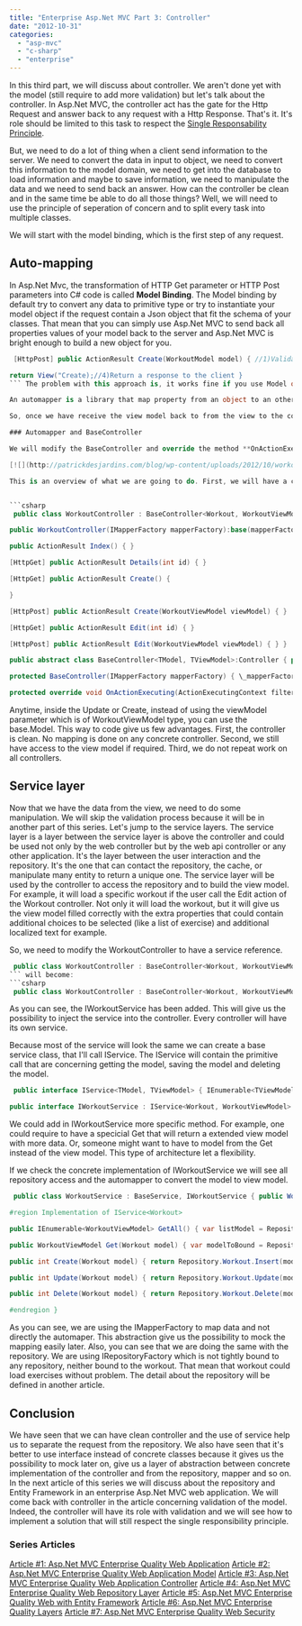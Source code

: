 ```yaml
---
title: "Enterprise Asp.Net MVC Part 3: Controller"
date: "2012-10-31"
categories: 
  - "asp-mvc"
  - "c-sharp"
  - "enterprise"
---
```


In this third part, we will discuss about controller. We aren't done yet with the model (still require to add more validation) but let's talk about the controller. In Asp.Net MVC, the controller act has the gate for the Http Request and answer back to any request with a Http Response. That's it. It's role should be limited to this task to respect the [Single Responsability Principle](http://en.wikipedia.org/wiki/Single_responsibility_principle).

But, we need to do a lot of thing when a client send information to the server. We need to convert the data in input to object, we need to convert this information to the model domain, we need to get into the database to load information and maybe to save information, we need to manipulate the data and we need to send back an answer. How can the controller be clean and in the same time be able to do all those things? Well, we will need to use the principle of seperation of concern and to split every task into multiple classes.

We will start with the model binding, which is the first step of any request.

## Auto-mapping

In Asp.Net Mvc, the transformation of HTTP Get parameter or HTTP Post parameters into C# code is called **Model Binding**. The Model binding by default try to convert any data to primitive type or try to instantiate your model object if the request contain a Json object that fit the schema of your classes. That mean that you can simply use Asp.Net MVC to send back all properties values of your model back to the server and Asp.Net MVC is bright enough to build a new object for you. 
```csharp
 [HttpPost] public ActionResult Create(WorkoutModel model) { //1)Validate model //2)Do manipulation //3)Save into the database

return View("Create);//4)Return a response to the client } 
``` The problem with this approach is, it works fine if you use Model object to send information to the view but we are using ViewModel (this was an architecture decision we took in the first part of this series). ViewModel give us the leverage to add additional information like a list of exercises that could be used in the workout, etc. So, before the task 1 of validating the model, we need to convert back the view model into model object. This is where **automapper** come to the rescue.

An automapper is a library that map property from an object to an other one. In our example, we will use [AutoMapper](http://automapper.org/). It's a free, open source, and widely used automapper. It can be configurable or by default map property name automatically. I won't show you how to use automapper in this article but you can find good example in this blog or anywhere on the web.

So, once we have receive the view model back to from the view to the controller, we need to automap the view model to the model. That mean that every time we use a controller action that we need to do this task. This can be repetitive and error prone. That's why a better approach is to implement a "Model" object. A little bit like Microsoft did with Asp.Net MVC with the View. We will create a Model property that will hold the converted view model. To do so, we will need to modify the BaseController.

### Automapper and BaseController

We will modify the BaseController and override the method **OnActionExecuting**. This will give us the opportunity to modify the code before entering the code of the action defined inside the controller.

[![](http://patrickdesjardins.com/blog/wp-content/uploads/2012/10/workoutcontroller1.png "workoutcontroller")](http://patrickdesjardins.com/blog/enterprise-asp-net-mvc-part-3-controller/workoutcontroller-2)

This is an overview of what we are going to do. First, we will have a concrete controller for every entity. In our case, the WorkoutController. Each controller inherit of the BaseController which is generic with 2 types. The first one is the model type, and the second is the view model type. The BaseController contain a reference to a IMapperFactory, which is a layer of abstraction to the AutoMapper implementation. We will come back later with the IMapperFactory. Finally, the BaseController contain a property of TModel type. That mean that for the WorkoutController that we will be able to use "this.Model" to get the model from the view model. For another entity, the Model will be of the entity type because it will use the TModel type defined by the BaseController. Here is the code that reflect the illustration above.


```csharp
 public class WorkoutController : BaseController<Workout, WorkoutViewModel> {

public WorkoutController(IMapperFactory mapperFactory):base(mapperFactory) { }

public ActionResult Index() { }

[HttpGet] public ActionResult Details(int id) { }

[HttpGet] public ActionResult Create() {

}

[HttpPost] public ActionResult Create(WorkoutViewModel viewModel) { }

[HttpGet] public ActionResult Edit(int id) { }

[HttpPost] public ActionResult Edit(WorkoutViewModel viewModel) { } }

public abstract class BaseController<TModel, TViewModel>:Controller { private readonly IMapperFactory \_mapperFactory; protected TModel Model { get; private set; }

protected BaseController(IMapperFactory mapperFactory) { \_mapperFactory = mapperFactory; }

protected override void OnActionExecuting(ActionExecutingContext filterContext) { base.OnActionExecuting(filterContext); if(filterContext.ActionParameters.Any()) { var possibleViewModel = filterContext.ActionParameters.FirstOrDefault(x => x.Value.GetType() == typeof(TViewModel)); if (possibleViewModel.Value!=null) { var viewModel = (TViewModel) possibleViewModel.Value; var model = (TModel) Activator.CreateInstance(typeof (TModel)); Model = \_mapperFactory.Map(viewModel, model); } } } } 
```

Anytime, inside the Update or Create, instead of using the viewModel parameter which is of WorkoutViewModel type, you can use the base.Model. This way to code give us few advantages. First, the controller is clean. No mapping is done on any concrete controller. Second, we still have access to the view model if required. Third, we do not repeat work on all controllers.

## Service layer

Now that we have the data from the view, we need to do some manipulation. We will skip the validation process because it will be in another part of this series. Let's jump to the service layers. The service layer is a layer between the service layer is above the controller and could be used not only by the web controller but by the web api controller or any other application. It's the layer between the user interaction and the repository. It's the one that can contact the repository, the cache, or manipulate many entity to return a unique one. The service layer will be used by the controller to access the repository and to build the view model. For example, it will load a specific workout if the user call the Edit action of the Workout controller. Not only it will load the workout, but it will give us the view model filled correctly with the extra properties that could contain additional choices to be selected (like a list of exercise) and additional localized text for example.

So, we need to modify the WorkoutController to have a service reference. 
```csharp
 public class WorkoutController : BaseController<Workout, WorkoutViewModel> { public WorkoutController(IMapperFactory mapperFactory):base(mapperFactory) { } //... 
``` will become: 
```csharp
 public class WorkoutController : BaseController<Workout, WorkoutViewModel> { private readonly IWorkoutService \_service; public WorkoutController(IWorkoutService service, IMapperFactory mapperFactory):base(mapperFactory) { \_service = service; } //... 
```

As you can see, the IWorkoutService has been added. This will give us the possibility to inject the service into the controller. Every controller will have its own service.

Because most of the service will look the same we can create a base service class, that I'll call IService. The IService will contain the primitive call that are concerning getting the model, saving the model and deleting the model. 
```csharp
 public interface IService<TModel, TViewModel> { IEnumerable<TViewModel> GetAll(); TViewModel Get(TModel model); int Create(TModel model); int Update(TModel model); int Delete(TModel model); }

public interface IWorkoutService : IService<Workout, WorkoutViewModel> { } 
```

We could add in IWorkoutService more specific method. For example, one could require to have a specicial Get that will return a extended view model with more data. Or, someone might want to have to model from the Get instead of the view model. This type of architecture let a flexibility.

If we check the concrete implementation of IWorkoutService we will see all repository access and the automapper to convert the model to view model. 
```csharp
 public class WorkoutService : BaseService, IWorkoutService { public WorkoutService(IRepositoryFactory repositoryFactory, IMapperFactory mapperFactory) : base(repositoryFactory, mapperFactory) { }

#region Implementation of IService<Workout>

public IEnumerable<WorkoutViewModel> GetAll() { var listModel = Repository.Workout.GetAll().ToList(); return Mapper.Map<List<Workout>,List<WorkoutViewModel>>(listModel); }

public WorkoutViewModel Get(Workout model) { var modelToBound = Repository.Workout.Get(model.Id); return Mapper.Map<Workout, WorkoutViewModel>(modelToBound); }

public int Create(Workout model) { return Repository.Workout.Insert(model); }

public int Update(Workout model) { return Repository.Workout.Update(model); }

public int Delete(Workout model) { return Repository.Workout.Delete(model); }

#endregion } 
```

As you can see, we are using the IMapperFactory to map data and not directly the automaper. This abstraction give us the possibility to mock the mapping easily later. Also, you can see that we are doing the same with the repository. We are using IRepositoryFactory which is not tightly bound to any repository, neither bound to the workout. That mean that workout could load exercises without problem. The detail about the repository will be defined in another article.

## Conclusion

We have seen that we can have clean controller and the use of service help us to separate the request from the repository. We also have seen that it's better to use interface instead of concrete classes because it gives us the possibility to mock later on, give us a layer of abstraction between concrete implementation of the controller and from the repository, mapper and so on. In the next article of this series we will discuss about the repository and Entity Framework in an enterprise Asp.Net MVC web application. We will come back with controller in the article concerning validation of the model. Indeed, the controller will have its role with validation and we will see how to implement a solution that will still respect the single responsibility principle.

### Series Articles

[Article #1: Asp.Net MVC Enterprise Quality Web Application](http://patrickdesjardins.com/blog/enterprise-asp-net-part-1-mvc-the-planification) [Article #2: Asp.Net MVC Enterprise Quality Web Application Model](http://patrickdesjardins.com/blog/enterprise-asp-net-mvc-part-2-building-the-model) [Article #3: Asp.Net MVC Enterprise Quality Web Application Controller](http://patrickdesjardins.com/blog/enterprise-asp-net-mvc-part-3-controller) [Article #4: Asp.Net MVC Enterprise Quality Web Repository Layer](http://patrickdesjardins.com/blog/enterprise-asp-net-mvc-part-4-repository) [Article #5: Asp.Net MVC Enterprise Quality Web with Entity Framework](http://patrickdesjardins.com/blog/enterprise-asp-net-mvc-part-5-database-context-and-impersonate-data) [Article #6: Asp.Net MVC Enterprise Quality Layers](http://patrickdesjardins.com/blog/enterprise-asp-net-mvc-part-6-the-three-layers-of-validation) [Article #7: Asp.Net MVC Enterprise Quality Web Security](http://patrickdesjardins.com/blog/enterprise-asp-net-mvc-part-7-securing-action-with-role-authorization)
